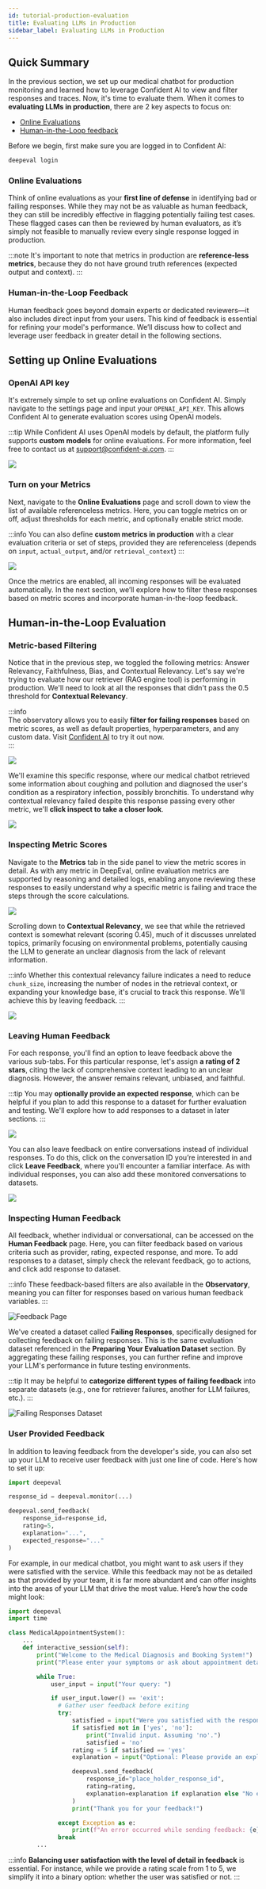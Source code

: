 ```yaml
---
id: tutorial-production-evaluation
title: Evaluating LLMs in Production
sidebar_label: Evaluating LLMs in Production
---
```


## Quick Summary

In the previous section, we set up our medical chatbot for production monitoring and learned how to leverage Confident AI to view and filter responses and traces. Now, it's time to evaluate them. When it comes to **evaluating LLMs in production**, there are 2 key aspects to focus on:

- [Online Evaluations](https://documentation.confident-ai.com/docs)
- [Human-in-the-Loop feedback](https://documentation.confident-ai.com/docs)

Before we begin, first make sure you are logged in to Confident AI:

```python
deepeval login
```

### Online Evaluations

Think of online evaluations as your **first line of defense** in identifying bad or failing responses. While they may not be as valuable as human feedback, they can still be incredibly effective in flagging potentially failing test cases. These flagged cases can then be reviewed by human evaluators, as it’s simply not feasible to manually review every single response logged in production.

:::note
It's important to note that metrics in production are **reference-less metrics**, because they do not have ground truth references (expected output and context).
:::

### Human-in-the-Loop Feedback

Human feedback goes beyond domain experts or dedicated reviewers—it also includes direct input from your users. This kind of feedback is essential for refining your model's performance. We’ll discuss how to collect and leverage user feedback in greater detail in the following sections.

## Setting up Online Evaluations

### OpenAI API key

It's extremely simple to set up online evaluations on Confident AI. Simply navigate to the settings page and input your `OPENAI_API_KEY`. This allows Confident AI to generate evaluation scores using OpenAI models.

:::tip
While Confident AI uses OpenAI models by default, the platform fully supports **custom models** for online evaluations. For more information, feel free to contact us at support@confident-ai.com.
:::

<div
  style={{
    display: "flex",
    alignItems: "center",
    justifyContent: "center",
  }}
>
  <img
    src="https://deepeval-docs.s3.us-east-1.amazonaws.com/tutorial_production_eval_01.svg"
    style={{
      marginTop: "0px",
      marginBottom: "20px",
      height: "auto",
      maxHeight: "800px",
      borderBottomLeftRadius: "0px",
      borderBottomRightRadius: "0px",
    }}
  />
</div>

### Turn on your Metrics

Next, navigate to the **Online Evaluations** page and scroll down to view the list of available referenceless metrics. Here, you can toggle metrics on or off, adjust thresholds for each metric, and optionally enable strict mode.

:::info
You can also define **custom metrics in production** with a clear evaluation criteria or set of steps, provided they are referenceless (depends on `input`, `actual_output`, and/or `retrieval_context`)
:::

<div
  style={{
    display: "flex",
    alignItems: "center",
    justifyContent: "center",
  }}
>
  <img
    src="https://deepeval-docs.s3.amazonaws.com/tutorial_production_eval_02.png"
    style={{
      marginTop: "0px",
      marginBottom: "20px",
      height: "auto",
      maxHeight: "800px",
      borderBottomLeftRadius: "0px",
      borderBottomRightRadius: "0px",
    }}
  />
</div>

Once the metrics are enabled, all incoming responses will be evaluated automatically. In the next section, we’ll explore how to filter these responses based on metric scores and incorporate human-in-the-loop feedback.

## Human-in-the-Loop Evaluation

### Metric-based Filtering

Notice that in the previous step, we toggled the following metrics: Answer Relevancy, Faithfulness, Bias, and Contextual Relevancy. Let's say we're trying to evaluate how our retriever (RAG engine tool) is performing in production. We'll need to look at all the responses that didn't pass the 0.5 threshold for **Contextual Relevancy**.

:::info  
The observatory allows you to easily **filter for failing responses** based on metric scores, as well as default properties, hyperparameters, and any custom data. Visit [Confident AI](https://app.confident-ai.com/) to try it out now.  
:::

<div
  style={{
    display: "flex",
    alignItems: "center",
    justifyContent: "center",
  }}
>
  <img
    src="https://deepeval-docs.s3.amazonaws.com/tutorial_production_eval_03.svg"
    style={{
      marginTop: "0px",
      marginBottom: "20px",
      height: "auto",
      maxHeight: "800px",
      borderBottomLeftRadius: "0px",
      borderBottomRightRadius: "0px",
    }}
  />
</div>

We'll examine this specific response, where our medical chatbot retrieved some information about coughing and pollution and diagnosed the user's condition as a respiratory infection, possibly bronchitis. To understand why contextual relevancy failed despite this response passing every other metric, we'll **click inspect to take a closer look**.

<div
  style={{
    display: "flex",
    alignItems: "center",
    justifyContent: "center",
  }}
>
  <img
    src="https://deepeval-docs.s3.amazonaws.com/tutorial_production_eval_04.svg"
    style={{
      marginTop: "0px",
      marginBottom: "20px",
      height: "auto",
      maxHeight: "800px",
      borderBottomLeftRadius: "0px",
      borderBottomRightRadius: "0px",
    }}
  />
</div>

### Inspecting Metric Scores

Navigate to the **Metrics** tab in the side panel to view the metric scores in detail. As with any metric in DeepEval, online evaluation metrics are supported by reasoning and detailed logs, enabling anyone reviewing these responses to easily understand why a specific metric is failing and trace the steps through the score calculations.

<div
  style={{
    display: "flex",
    alignItems: "center",
    justifyContent: "center",
  }}
>
  <img
    src="https://deepeval-docs.s3.amazonaws.com/tutorial_production_eval_05.svg"
    style={{
      marginTop: "0px",
      marginBottom: "20px",
      height: "auto",
      maxHeight: "800px",
      borderBottomLeftRadius: "0px",
      borderBottomRightRadius: "0px",
    }}
  />
</div>

Scrolling down to **Contextual Relevancy**, we see that while the retrieved context is somewhat relevant (scoring 0.45), much of it discusses unrelated topics, primarily focusing on environmental problems, potentially causing the LLM to generate an unclear diagnosis from the lack of relevant information.

:::info
Whether this contextual relevancy failure indicates a need to reduce `chunk_size`, increasing the number of nodes in the retrieval context, or expanding your knowledge base, it's crucial to track this response. We'll achieve this by leaving feedback.
:::

<div
  style={{
    display: "flex",
    alignItems: "center",
    justifyContent: "center",
  }}
>
  <img
    src="https://deepeval-docs.s3.amazonaws.com/tutorial_production_eval_06.svg"
    style={{
      marginTop: "0px",
      marginBottom: "20px",
      height: "auto",
      maxHeight: "800px",
      borderBottomLeftRadius: "0px",
      borderBottomRightRadius: "0px",
    }}
  />
</div>

### Leaving Human Feedback

For each response, you'll find an option to leave feedback above the various sub-tabs. For this particular response, let's assign **a rating of 2 stars**, citing the lack of comprehensive context leading to an unclear diagnosis. However, the answer remains relevant, unbiased, and faithful.

:::tip
You may **optionally provide an expected response**, which can be helpful if you plan to add this response to a dataset for further evaluation and testing. We'll explore how to add responses to a dataset in later sections.
:::

<div
  style={{
    display: "flex",
    alignItems: "center",
    justifyContent: "center",
  }}
>
  <img
    src="https://deepeval-docs.s3.amazonaws.com/tutorial_production_eval_07.svg"
    style={{
      marginTop: "0px",
      marginBottom: "20px",
      height: "auto",
      maxHeight: "800px",
      borderBottomLeftRadius: "0px",
      borderBottomRightRadius: "0px",
    }}
  />
</div>

You can also leave feedback on entire conversations instead of individual responses. To do this, click on the conversation ID you’re interested in and click **Leave Feedback**, where you'll encounter a familiar interface. As with individual responses, you can also add these monitored conversations to datasets.

<div
  style={{
    display: "flex",
    alignItems: "center",
    justifyContent: "center",
  }}
>
  <img
    src="https://deepeval-docs.s3.amazonaws.com/tutorial_production_eval_075.svg"
    style={{
      marginTop: "0px",
      marginBottom: "20px",
      height: "auto",
      maxHeight: "800px",
      borderBottomLeftRadius: "0px",
      borderBottomRightRadius: "0px",
    }}
  />
</div>

### Inspecting Human Feedback

All feedback, whether individual or conversational, can be accessed on the **Human Feedback** page. Here, you can filter feedback based on various criteria such as provider, rating, expected response, and more. To add responses to a dataset, simply check the relevant feedback, go to actions, and click add response to dataset.

:::info
These feedback-based filters are also available in the **Observatory**, meaning you can filter for responses based on various human feedback variables.
:::

<div
  style={{
    display: "flex",
    alignItems: "center",
    justifyContent: "center",
  }}
>
  <img
    src="https://deepeval-docs.s3.amazonaws.com/tutorial_production_eval_08.svg"
    alt="Feedback Page"
    style={{
      marginTop: "0px",
      marginBottom: "20px",
      height: "auto",
      maxHeight: "800px",
      borderBottomLeftRadius: "0px",
      borderBottomRightRadius: "0px",
    }}
  />
</div>

We've created a dataset called **Failing Responses**, specifically designed for collecting feedback on failing responses. This is the same evaluation dataset referenced in the **Preparing Your Evaluation Dataset** section. By aggregating these failing responses, you can further refine and improve your LLM's performance in future testing environments.

:::tip
It may be helpful to **categorize different types of failing feedback** into separate datasets (e.g., one for retriever failures, another for LLM failures, etc.).
:::

<div
  style={{
    display: "flex",
    alignItems: "center",
    justifyContent: "center",
  }}
>
  <img
    src="https://deepeval-docs.s3.amazonaws.com/tutorial_production_eval_09.svg"
    alt="Failing Responses Dataset"
    style={{
      marginTop: "0px",
      marginBottom: "20px",
      height: "auto",
      maxHeight: "800px",
      borderBottomLeftRadius: "0px",
      borderBottomRightRadius: "0px",
    }}
  />
</div>

### User Provided Feedback

In addition to leaving feedback from the developer's side, you can also set up your LLM to receive user feedback with just one line of code. Here's how to set it up:

```python
import deepeval

response_id = deepeval.monitor(...)

deepeval.send_feedback(
    response_id=response_id,
    rating=5,
    explanation="...",
    expected_response="..."
)
```

For example, in our medical chatbot, you might want to ask users if they were satisfied with the service. While this feedback may not be as detailed as that provided by your team, it is far more abundant and can offer insights into the areas of your LLM that drive the most value. Here’s how the code might look:

```python
import deepeval
import time

class MedicalAppointmentSystem():
    ...
    def interactive_session(self):
        print("Welcome to the Medical Diagnosis and Booking System!")
        print("Please enter your symptoms or ask about appointment details.")

        while True:
            user_input = input("Your query: ")

            if user_input.lower() == 'exit':
              # Gather user feedback before exiting
              try:
                  satisfied = input("Were you satisfied with the response? (yes/no): ").strip().lower()
                  if satisfied not in ['yes', 'no']:
                      print("Invalid input. Assuming 'no'.")
                      satisfied = 'no'
                  rating = 5 if satisfied == 'yes'
                  explanation = input("Optional: Please provide an explanation (or press Enter to skip): ").strip()

                  deepeval.send_feedback(
                      response_id="place_holder_response_id",
                      rating=rating,
                      explanation=explanation if explanation else "No explanation provided.",
                  )
                  print("Thank you for your feedback!")

              except Exception as e:
                  print(f"An error occurred while sending feedback: {e}")
              break
        ...
```

:::info
**Balancing user satisfaction with the level of detail in feedback** is essential. For instance, while we provide a rating scale from 1 to 5, we simplify it into a binary option: whether the user was satisfied or not.
:::
